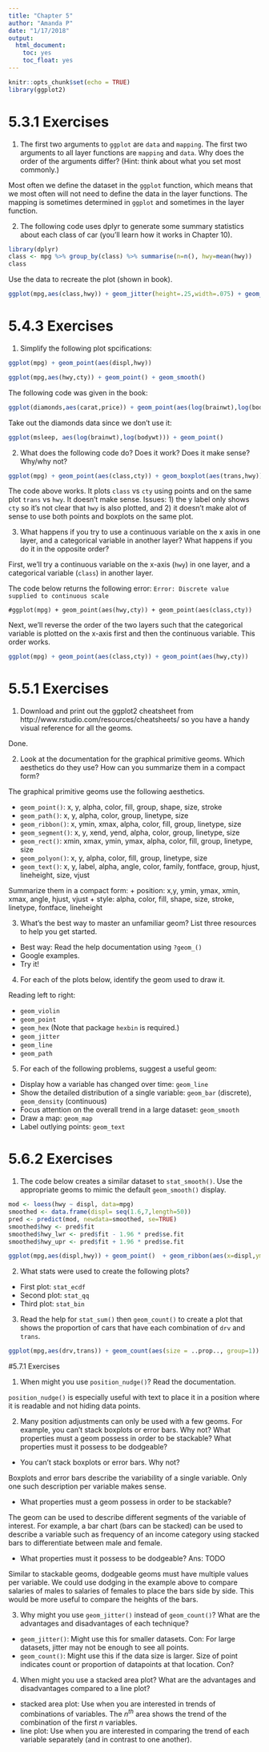 ```yaml
---
title: "Chapter 5"
author: "Amanda P"
date: "1/17/2018"
output:   
  html_document:
    toc: yes
    toc_float: yes
---
```


```r
knitr::opts_chunk$set(echo = TRUE)
library(ggplot2)
```

# 5.3.1 Exercises

1. The first two arguments to `ggplot` are `data` and `mapping`. The first two arguments to all layer functions are `mapping` and `data`. Why does the order of the arguments differ? (Hint: think about what you set most commonly.)

Most often we define the dataset in the `ggplot` function, which means that we most often will not need to define the data in the layer functions. The mapping is sometimes determined in `ggplot` and sometimes in the layer function.

2. The following code uses dplyr to generate some summary statistics about each class of car (you'll learn how it works in Chapter 10). 

```r
library(dplyr)
class <- mpg %>% group_by(class) %>% summarise(n=n(), hwy=mean(hwy))
class
```

Use the data to recreate the plot (shown in book).

```r
ggplot(mpg,aes(class,hwy)) + geom_jitter(height=.25,width=.075) + geom_point(aes(class,hwy), data=class, color="red", size=4) + geom_text(aes(x=class,y=10,label=sprintf("n=%d",n)),data=class,)
```

# 5.4.3 Exercises

1. Simplify the following plot spcifications:

```r
ggplot(mpg) + geom_point(aes(displ,hwy))
```

```r
ggplot(mpg,aes(hwy,cty)) + geom_point() + geom_smooth()
```

The following code was given in the book:

```r
ggplot(diamonds,aes(carat,price)) + geom_point(aes(log(brainwt),log(bodywt)),data=msleep)
```

Take out the diamonds data since we don't use it:

```r
ggplot(msleep, aes(log(brainwt),log(bodywt))) + geom_point()
```

2. What does the following code do? Does it work? Does it make sense? Why/why not?

```r
ggplot(mpg) + geom_point(aes(class,cty)) + geom_boxplot(aes(trans,hwy))
```

The code above works. It plots `class` vs `cty` using points and on the same plot `trans` vs `hwy`. It doesn't make sense. Issues: 1) the y label only shows `cty` so it's not clear that `hwy` is also plotted, and 2) it doesn't make alot of sense to use both points and boxplots on the same plot.

3. What happens if you try to use a continuous variable on the x axis in one layer, and a categorical variable in another layer? What happens if you do it in the opposite order?

First, we'll try a continuous variable on the x-axis (`hwy`) in one layer, and a categorical variable (`class`) in another layer.

The code below returns the following error:
`Error: Discrete value supplied to continuous scale`

`#ggplot(mpg) + geom_point(aes(hwy,cty)) + geom_point(aes(class,cty))`

Next, we'll reverse the order of the two layers such that the categorical variable is plotted on the x-axis first and then the continuous variable. This order works.

```r
ggplot(mpg) + geom_point(aes(class,cty)) + geom_point(aes(hwy,cty))
```


# 5.5.1 Exercises

1. Download and print out the ggplot2 cheatsheet from http://www.rstudio.com/resources/cheatsheets/ so you have a handy visual reference for all the geoms.

Done.

2. Look at the documentation for the graphical primitive geoms. Which aesthetics do they use? How can you summarize them in a compact form?

The graphical primitive geoms use the following aesthetics.

* `geom_point()`: x, y, alpha, color, fill, group, shape, size, stroke
* `geom_path()`: x, y, alpha, color, group, linetype, size
* `geom_ribbon()`: x, ymin, xmax, alpha, color, fill, group, linetype, size 
* `geom_segment()`: x, y, xend, yend, alpha, color, group, linetype, size
* `geom_rect()`: xmin, xmax, ymin, ymax, alpha, color, fill, group, linetype, size
* `geom_polyon()`: x, y, alpha, color, fill, group, linetype, size
* `geom_text()`: x, y, label, alpha, angle, color, family, fontface, group, hjust, lineheight, size, vjust

Summarize them in a compact form:
+ position: x,y, ymin, ymax, xmin, xmax, angle, hjust, vjust
+ style: alpha, color, fill, shape, size, stroke, linetype, fontface, lineheight


3. What's the best way to master an unfamiliar geom? List three resources to help you get started.

* Best way: Read the help documentation using `?geom_()`
* Google examples.
* Try it!

4. For each of the plots below, identify the geom used to draw it.

Reading left to right:

* `geom_violin`
* `geom_point`
* `geom_hex` (Note that package `hexbin` is required.)
* `geom_jitter`
* `geom_line`
* `geom_path`

5. For each of the following problems, suggest a useful geom:

* Display how a variable has changed over time: `geom_line`
* Show the detailed distribution of a single variable: `geom_bar` (discrete), `geom_density` (continuous)
* Focus attention on the overall trend in a large dataset: `geom_smooth`
* Draw a map: `geom_map`
* Label outlying points: `geom_text`

# 5.6.2 Exercises

1. The code below creates a similar dataset to `stat_smooth()`. Use the appropriate geoms to mimic the default `geom_smooth()` display.

```r
mod <- loess(hwy ~ displ, data=mpg)
smoothed <- data.frame(displ= seq(1.6,7,length=50))
pred <- predict(mod, newdata=smoothed, se=TRUE)
smoothed$hwy <- pred$fit
smoothed$hwy_lwr <- pred$fit - 1.96 * pred$se.fit
smoothed$hwy_upr <- pred$fit + 1.96 * pred$se.fit

ggplot(mpg,aes(displ,hwy)) + geom_point()  + geom_ribbon(aes(x=displ,ymin=hwy_lwr,ymax=hwy_upr),data=smoothed,fill="grey70") + geom_line(aes(displ,hwy),data=smoothed,alpha=.7)
```

2. What stats were used to create the following plots?

* First plot: `stat_ecdf`
* Second plot: `stat_qq` 
* Third plot: `stat_bin`

3. Read the help for `stat_sum()` then `geom_count()` to create a plot that shows the proportion of cars that have each combination of `drv` and `trans`.

```r
ggplot(mpg,aes(drv,trans)) + geom_count(aes(size = ..prop.., group=1))
```



#5.7.1 Exercises

1. When might you use `position_nudge()`? Read the documentation.

`position_nudge()` is especially useful with text to place it in a position where it is readable and not hiding data points.

2. Many position adjustments can only be used with a few geoms. For example, you can't stack boxplots or error bars. Why not? What properties must a geom possess in order to be stackable? What properties must it possess to be dodgeable?

* You can't stack boxplots or error bars. Why not?

Boxplots and error bars describe the variability of a single variable. Only one such description per variable makes sense.

* What properties must a geom possess in order to be stackable? 
 
 The geom can be used to describe different segments of the variable of interest. For example, a bar chart (bars can be stacked) can be used to describe a variable such as frequency of an income category using stacked bars to differentiate between male and female. 

* What properties must it possess to be dodgeable? Ans: TODO

Similar to stackable geoms, dodgeable geoms must have multiple values per variable. We could use dodging in the example above to compare salaries of males to salaries of females to place the bars side by side. This would be more useful to compare the heights of the bars.  

3. Why might you use `geom_jitter()` instead of `geom_count()`? What are the advantages and disadvantages of each technique?

* `geom_jitter()`: Might use this for smaller datasets. Con: For large datasets, jitter may not be enough to see all points.
* `geom_count()`: Might use this if the data size is larger. Size of point indicates count or proportion of datapoints at that location. Con?

4. When might you use a stacked area plot? What are the advantages and disadvantages compared to a line plot?

* stacked area plot: Use when you are interested in trends of combinations of variables. The $n^{th}$ area shows the trend of the combination of the first $n$ variables.
* line plot: Use when you are interested in comparing the trend of each variable separately (and in contrast to one another). 

